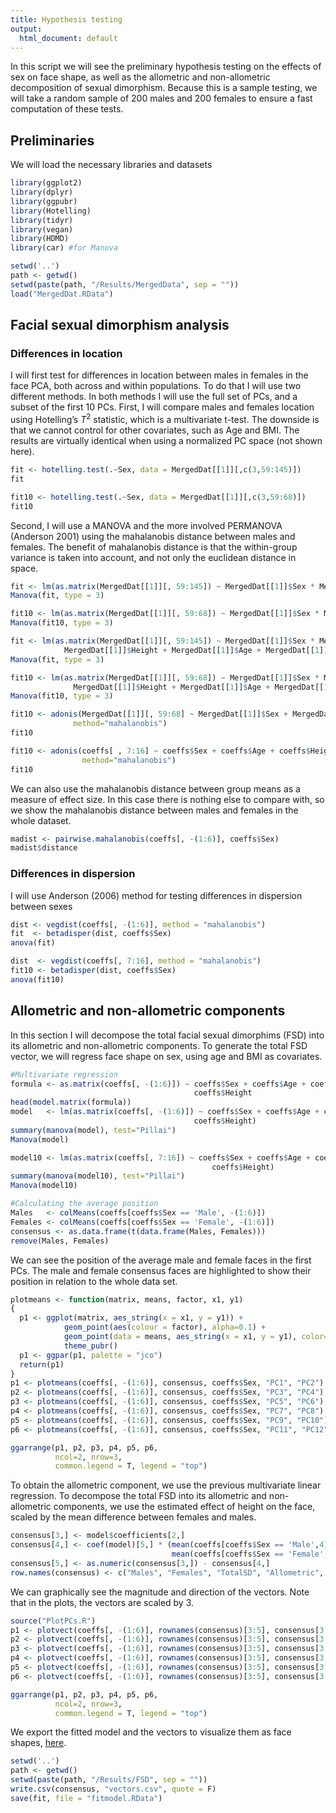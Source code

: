 ```yaml
---
title: Hypothesis testing
output: 
  html_document: default
---
```


In this script we will see the preliminary hypothesis testing on the effects of sex on face shape, as well as the allometric and non-allometric decomposition of sexual dimorphism.
Because this is a sample testing, we will take a random sample of 200 males and 200 females to ensure a fast computation of these tests.

## Preliminaries

We will load the necessary libraries and datasets

```r
library(ggplot2)
library(dplyr)
library(ggpubr)
library(Hotelling)
library(tidyr)
library(vegan)
library(HDMD)
library(car) #for Manova
```


```r
setwd('..')
path <- getwd()
setwd(paste(path, "/Results/MergedData", sep = ""))
load("MergedDat.RData")
```

## Facial sexual dimorphism analysis

### Differences in location

I will first test for differences in location between males in females in the face PCA, both across and within populations.
To do that I will use two different methods.
In both methods I will use the full set of PCs, and a subset of the first 10 PCs.
First, I will compare males and females location using Hotelling's $T^{2}$ statistic, which is a multivariate t-test.
The downside is that we cannot control for other covariates, such as Age and BMI.
The results are virtually identical when using a normalized PC space (not shown here).

```r
fit <- hotelling.test(.~Sex, data = MergedDat[[1]][,c(3,59:145)])
fit

fit10 <- hotelling.test(.~Sex, data = MergedDat[[1]][,c(3,59:68)])
fit10
```

Second, I will use a MANOVA and the more involved PERMANOVA (Anderson 2001) using the mahalanobis distance between males and females.
The benefit of mahalanobis distance is that the within-group variance is taken into account, and not only the euclidean distance in space. 

```r
fit <- lm(as.matrix(MergedDat[[1]][, 59:145]) ~ MergedDat[[1]]$Sex * MergedDat[[1]]$prediction)
Manova(fit, type = 3)

fit10 <- lm(as.matrix(MergedDat[[1]][, 59:68]) ~ MergedDat[[1]]$Sex * MergedDat[[1]]$prediction)
Manova(fit10, type = 3)

fit <- lm(as.matrix(MergedDat[[1]][, 59:145]) ~ MergedDat[[1]]$Sex * MergedDat[[1]]$prediction +
            MergedDat[[1]]$Height + MergedDat[[1]]$Age + MergedDat[[1]]$Weight)
Manova(fit, type = 3)

fit10 <- lm(as.matrix(MergedDat[[1]][, 59:68]) ~ MergedDat[[1]]$Sex * MergedDat[[1]]$prediction +
              MergedDat[[1]]$Height + MergedDat[[1]]$Age + MergedDat[[1]]$Weight )
Manova(fit10, type = 3)
```


```r
fit10 <- adonis(MergedDat[[1]][, 59:68] ~ MergedDat[[1]]$Sex + MergedDat[[1]]$prediction,
              method="mahalanobis")
fit10

fit10 <- adonis(coeffs[ , 7:16] ~ coeffs$Sex + coeffs$Age + coeffs$Height + coeffs$Weight, 
                method="mahalanobis")
fit10
```

We can also use the mahalanobis distance between group means as a measure of effect size.
In this case there is nothing else to compare with, so we show the mahalanobis distance between males and females in the whole dataset. 

```r
madist <- pairwise.mahalanobis(coeffs[, -(1:6)], coeffs$Sex)
madist$distance
```

### Differences in dispersion

I will use Anderson (2006) method for testing differences in dispersion between sexes

```r
dist <- vegdist(coeffs[, -(1:6)], method = "mahalanobis")
fit  <- betadisper(dist, coeffs$Sex)
anova(fit)

dist  <- vegdist(coeffs[, 7:16], method = "mahalanobis")
fit10 <- betadisper(dist, coeffs$Sex)
anova(fit10)
```


## Allometric and non-allometric components

In this section I will decompose the total facial sexual dimorphims (FSD) into its allometric and non-allometric components.
To generate the total FSD vector, we will regress face shape on sex, using age and BMI as covariates. 

```r
#Multivariate regression
formula <- as.matrix(coeffs[, -(1:6)]) ~ coeffs$Sex + coeffs$Age + coeffs$Weight + 
                                         coeffs$Height
head(model.matrix(formula))
model   <- lm(as.matrix(coeffs[, -(1:6)]) ~ coeffs$Sex + coeffs$Age + coeffs$Weight + 
                                         coeffs$Height)
summary(manova(model), test="Pillai")
Manova(model)

model10 <- lm(as.matrix(coeffs[, 7:16]) ~ coeffs$Sex + coeffs$Age + coeffs$Weight + 
                                             coeffs$Height)
summary(manova(model10), test="Pillai")
Manova(model10)

#Calculating the average position
Males   <- colMeans(coeffs[coeffs$Sex == 'Male', -(1:6)])
Females <- colMeans(coeffs[coeffs$Sex == 'Female', -(1:6)])
consensus <- as.data.frame(t(data.frame(Males, Females)))
remove(Males, Females)
```

We can see the position of the average male and female faces in the first PCs.
The male and female consensus faces are highlighted to show their position in relation to the whole data set.

```r
plotmeans <- function(matrix, means, factor, x1, y1)
{
  p1 <- ggplot(matrix, aes_string(x = x1, y = y1)) +
            geom_point(aes(colour = factor), alpha=0.1) +
            geom_point(data = means, aes_string(x = x1, y = y1), color="red", size=3) +
            theme_pubr()
  p1 <- ggpar(p1, palette = "jco")
  return(p1)
}
p1 <- plotmeans(coeffs[, -(1:6)], consensus, coeffs$Sex, "PC1", "PC2")
p2 <- plotmeans(coeffs[, -(1:6)], consensus, coeffs$Sex, "PC3", "PC4")
p3 <- plotmeans(coeffs[, -(1:6)], consensus, coeffs$Sex, "PC5", "PC6")
p4 <- plotmeans(coeffs[, -(1:6)], consensus, coeffs$Sex, "PC7", "PC8")
p5 <- plotmeans(coeffs[, -(1:6)], consensus, coeffs$Sex, "PC9", "PC10")
p6 <- plotmeans(coeffs[, -(1:6)], consensus, coeffs$Sex, "PC11", "PC12")

ggarrange(p1, p2, p3, p4, p5, p6, 
          ncol=2, nrow=3, 
          common.legend = T, legend = "top")
```

To obtain the allometric component, we use the previous multivariate linear regression. 
To decompose the total FSD into its allometric and non-allometric components, we use the estimated effect of height on the face, scaled by the mean difference between females and males.

```r
consensus[3,] <- model$coefficients[2,]
consensus[4,] <- coef(model)[5,] * (mean(coeffs[coeffs$Sex == 'Male',4]) -
                                    mean(coeffs[coeffs$Sex == 'Female',4]))
consensus[5,] <- as.numeric(consensus[3,]) - consensus[4,]
row.names(consensus) <- c("Males", "Females", "TotalSD", "Allometric", "Non-allometric")
```

We can graphically see the magnitude and direction of the vectors.
Note that in the plots, the vectors are scaled by 3.

```r
source("PlotPCs.R")
p1 <- plotvect(coeffs[, -(1:6)], rownames(consensus)[3:5], consensus[3:5,], "PC1", "PC2")
p2 <- plotvect(coeffs[, -(1:6)], rownames(consensus)[3:5], consensus[3:5,], "PC3", "PC4")
p3 <- plotvect(coeffs[, -(1:6)], rownames(consensus)[3:5], consensus[3:5,], "PC5", "PC6")
p4 <- plotvect(coeffs[, -(1:6)], rownames(consensus)[3:5], consensus[3:5,], "PC7", "PC8")
p5 <- plotvect(coeffs[, -(1:6)], rownames(consensus)[3:5], consensus[3:5,], "PC9", "PC10")
p6 <- plotvect(coeffs[, -(1:6)], rownames(consensus)[3:5], consensus[3:5,], "PC11", "PC12")

ggarrange(p1, p2, p3, p4, p5, p6, 
          ncol=2, nrow=3, 
          common.legend = T, legend = "top")
```

We export the fitted model and the vectors to visualize them as face shapes, [here](2017-07-FaceEffects.html).

```r
setwd('..')
path <- getwd()
setwd(paste(path, "/Results/FSD", sep = ""))
write.csv(consensus, "vectors.csv", quote = F)
save(fit, file = "fitmodel.RData")
```